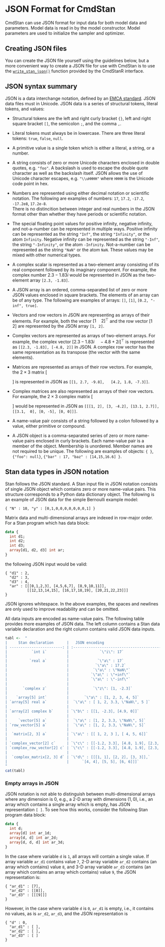 # JSON Format for CmdStan {#json}

CmdStan can use JSON format for input data for both model data and
parameters. Model data is read in by the model constructor. Model
parameters are used to initialize the sampler and optimizer.


## Creating JSON files

You can create the JSON file yourself using the guidelines below, but a more
convenient way to create a JSON file for use with CmdStan is to use the
[`write_stan_json()`](https://mc-stan.org/cmdstanr/reference/write_stan_json)
function provided by the CmdStanR interface.


## JSON syntax summary

JSON is a data interchange notation, defined by an
[EMCA standard](http://www.ecma-international.org/publications/files/ECMA-ST/ECMA-404.pdf).
JSON data files must in Unicode. JSON data is a series of
structural tokens, literal tokens, and values:

- Structural tokens are the left and right curly bracket `{}`, left and right
square bracket `[]`, the semicolon `;`, and the comma `,`.

- Literal tokens must always be in lowercase.
There are three literal tokens: `true`, `false`, `null`.

- A primitive value is a single token which is
either a literal, a string, or a number.

- A string consists of zero or more Unicode characters
enclosed in double quotes, e.g. `"foo"`.
A backslash is used to escape the double quote
character as well as the backslash itself.
JSON allows the use of
Unicode character escapes, e.g. `"\\uHHHH"` where `HHHH`
is the Unicode code point in hex.

- Numbers are represented using either decimal notation or scientific
notation.  The following are examples of numbers:
` 17`, `17.2`, `-17.2`, `-17.2e8`, `17.2e-8`.  <br>
There is no distincition between integer and real numbers
in the JSON format other than whether they have periods or scientific
notation.

- The special floating point values for positive infinity, negative infinity,
and not-a-number can be represented in multiple ways.  Positive infinity can be
represented as the string `"Inf"`, the string `"Infinity"`, or the atom `Infinity`.
Negative infinity can be represented as the string `"-Inf"`, the string `"-Infinity"`,
or the atom `-Infinity`. Not-a-number can be represented as the string `"NaN"`
or the atom `NaN`.  These values may be mixed with other numerical types.

- A complex scalar is represented as a two-element array consisting of
its real component followed by its imaginary component.  For
example, the complex number $2.3 - 1.83i$ would be represented in
JSON as the two-element array `[2.3, -1.83]`.

- A JSON array is an ordered, comma-separated list of zero or more
JSON values enclosed in square brackets. The elements of an array
can be of any type. The following are examples of arrays:
`[]`, `[1]`, `[0.2, "-inf", true]`.

- Vectors and row vectors in JSON are representing as arrays of their
elements. For example, both the vector $[1 \quad 2]^{\top}$ and the
row vector $[1 \quad 2]$ are represented by the JSON array `[1, 2]`.

- Complex vectors are represented as arrays of two-element arrays.
For example, the complex vector $[2.3 - 1.83i \quad -4.8 +
2i]^{\top}$ is represented as `[[2.3, -1.83], [-4.8, 2]]` in JSON.
A complex row vector has the same representation as its transpose
(the vector with the same elements).

- Matrices are represented as arrays of their row vectors.  For
example, the $2 \times 3$ matrix
\[
\begin{bmatrix}
1 & 2.7 & -9.8 \\
4.2 & 1.8 & -7.3
\end{bmatrix}
\]
is represented in JSON as
`[[1, 2.7, -9.8],
  [4.2, 1.8, -7.3]]`.

- Complex matrices are also represented as arrays of their row
vectors.  For example, the $2 \times 3$ complex matrix
\[
\begin{bmatrix}
1 + 2i & 3 - 4.2i & 13.1 + 2.7i \\
3.1 & -5i & 0
\end{bmatrix}
\]
would be represented in JSON as
`
[[[1, 2], [3, -4.2], [13.1, 2.7]],
 [[3.1,  0], [0, -5], [0, 0]]]
`.

- A name-value pair consists of a string followed by a colon followed by a
value, either primitive or compound.

- A JSON object is a comma-separated series of zero or more
name-value pairs enclosed in curly brackets.
Each name-value pair is a member of the object.
Membership is unordered. Member names are not required to be unique.
The following are examples of objects:
`{ }`, `{"foo": null}`, `{"bar" : 17, "baz" : [14,15,16.6] }`.


## Stan data types in JSON notation

Stan follows the JSON standard. A Stan input file in JSON notation
consists of single JSON object which contains zero or more name-value pairs.
This structure corresponds to a Python data dictionary object.
The following is an example of JSON data for the simple Bernoulli example
model:
```
{ "N" : 10, "y" : [0,1,0,0,0,0,0,0,0,1] }
```
Matrix data and multi-dimensional arrays are indexed in row-major order.
For a Stan program which has data block:
```stan
data {
  int d1;
  int d2;
  int d3;
  array[d1, d2, d3] int ar;
}
```
the following JSON input would be valid:
```
{ "d1" : 2,
  "d2" : 3,
  "d3" : 4,
  "ar" : [[[0,1,2,3], [4,5,6,7], [8,9,10,11]],
          [[12,13,14,15], [16,17,18,19], [20,21,22,23]]]
}
```
JSON ignores whitespace. In the above examples, the spaces and newlines are
only used to improve readability and can be omitted.

All data inputs are encoded as name-value pairs. The following table
provides more examples of JSON data. The left column contains a Stan
data variable declaration and the right column contains valid JSON
data inputs.
```r
tabl <-  "
|     Stan declaration      |   JSON encoding                               |
| ------------------------: | :-------------------------------------------- |
|           `int i`         |              `\"i\": 17`                      |
|                           |                                               |
|          `real a`         |             `\"a\" : 17`                      |
|                           |            `\"a\" : 17.2`                     |
|                           |           `\"a\" : \"NaN\"`                   |
|                           |          `\"a\" : \"+inf\"`                   |
|                           |          `\"a\" : \"-inf\"`                   |
|                           |                                               |
|       `complex z`         |           `\"z\": [1, -2.3]`                  |
|                           |                                               |
|    `array[5] int`         |       `\"a\" : [1, 2, 3, 4, 5]`               |
| `array[5] real a`         |  `\"a\" : [ 1, 2, 3.3, \"NaN\", 5 ]`          |
|                           |                                               |
| `array[2] complex b`      | `\"b\" : [[1, -2.3], [4.9, 0]]`               |
|                           |                                               |
|     `vector[5] a`         |  `\"a\" : [1, 2, 3.3, \"NaN\", 5]`            |
| `row_vector[5] a`         |  `\"a\" : [1, 2, 3.3, \"NaN\", 5]`            |
|                           |                                               |
|  `matrix[2, 3] a`         | `\"a\" : [[ 1, 2, 3 ], [ 4, 5, 6]]`           |
|                           |                                               |
| `complex_vector[2] c`     | `\"c\" : [[-1.2, 3.3], [4.8, 1.9], [2.3, 0]]` |
| `complex_row_vector[2] c` | `\"c\" : [[-1.2, 3.3], [4.8, 1.9], [2.3, 0]]` |
|                           |                                               |
|  `complex_matrix[2, 3] d` | `\"d\" : [[[1, 1], [2, 2], [3, 3]],`          |
|                           |      `[4, 4], [5, 5], [6, 6]]]`               |
"
cat(tabl)
```

### Empty arrays in JSON

JSON notation is not able to distinguish between multi-dimensional
arrays where any dimension is $0$, e.g., a 2-D array with dimensions $(1,0)$,
i.e., an array which contains a single array which is empty,
has JSON representation ` [ ] `.
To see how this works, consider the following Stan program data block:
```stan
data {
  int d;
  array[d] int ar_1d;
  array[d, d] int ar_2d;
  array[d, d, d] int ar_3d;
}
```
In the case where variable `d` is `1`, all arrays will contain a single value.
If array variable `ar_d1` contains value `7`,
2-D array variable `ar_d2` contains (an array which contains) value `8`,
and 3-D array variable `ar_d3` contains (an array which contains an array which contains) value `9`,
the JSON representation is:
```
{ "ar_d1" : [7],
  "ar_d2" : [[8]],
  "ar_d3" : [[[9]]]
}
```
However, in the case where variable `d` is `0`,
`ar_d1` is empty, i.e., it contains no values,
as is `ar_d2`, `ar_d3`,
and the JSON representation is
```
{ "d" : 0,
  "ar_d1" : [ ],
  "ar_d2" : [ ],
  "ar_d3" : [ ]
}
```
